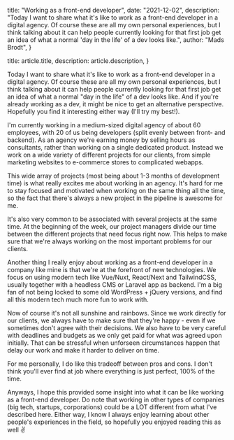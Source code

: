 
  title: "Working as a front-end developer",
  date: "2021-12-02",
  description:
    "Today I want to share what it's like to work as a front-end developer in a digital agency. Of course these are all my own personal experiences, but I think talking about it can help people currently looking for that first job get an idea of what a normal 'day in the life' of a dev looks like.",
  author: "Mads Brodt",
}

  title: article.title,
  description: article.description,
}


Today I want to share what it's like to work as a front-end developer in a digital agency. Of course these are all my own personal experiences, but I think talking about it can help people currently looking for that first job get an idea of what a normal "day in the life" of a dev looks like. And if you're already working as a dev, it might be nice to get an alternative perspective. Hopefully you find it interesting either way (I'll try my best!).

I'm currently working in a medium-sized digital agency of about 60 employees, with 20 of us being developers (split evenly between front- and backend). As an agency we're earning money by selling hours as consultants, rather than working on a single dedicated product. Instead we work on a wide variety of different projects for our clients, from simple marketing websites to e-commerce stores to complicated webapps.

This wide array of projects (most being about 1-3 months of development time) is what really excites me about working in an agency. It's hard for me to stay focused and motivated when working on the same thing all the time, so the fact that there's always a new project in the pipeline is awesome for me.

It's also very common to be associated with several projects at the same time. At the beginning of the week, our project managers divide our time between the different projects that need focus right now. This helps to make sure that we're always working on the most important problems for our clients.

Another thing I really enjoy about working as a front-end developer in a company like mine is that we're at the forefront of new technologies. We focus on using modern tech like Vue/Nuxt, React/Next and TailwindCSS, usually together with a headless CMS or Laravel app as backend. I'm a big fan of not being locked to some old WordPress + jQuery versions, and find all this modern tech much more fun to work with.

Now of course it's not all sunshine and rainbows. Since we work directly for our clients, we always have to make sure that they're happy - even if we sometimes don't agree with their decisions. We also have to be very careful with deadlines and budgets as we only get paid for what was agreed upon initially. That can be stressful when unforseen circumstances happen that delay our work and make it harder to deliver on time.

For me personally, I do like this tradeoff between pros and cons. I don't think you'll ever find at job where everything is just perfect, 100% of the time.

Anyways, I hope this provided some insight into what it can be like working as a front-end developer. Do note that working in other types of companies (big tech, startups, corporations) could be a LOT different from what I've described here. Either way, I know I always enjoy learning about other people's experiences in the field, so hopefully you enjoyed reading this as well ✌

​

